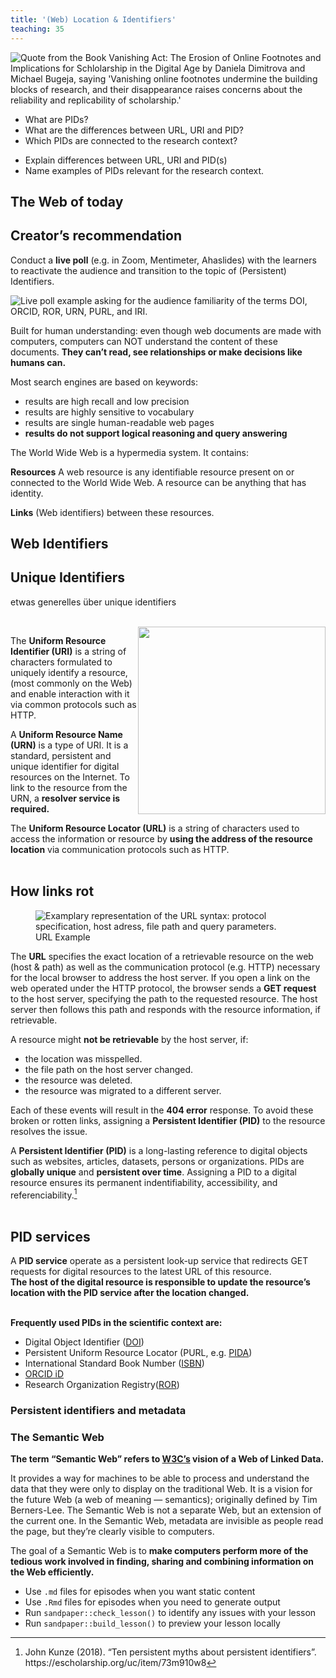 ```yaml
---
title: '(Web) Location & Identifiers'
teaching: 35
---
```


![**Bugeja, M., Dimitrova, D.** (2010) in "_Vanishing Act: The Erosion of Online Footnotes and Implications for Scholarship in the Digital Age_." Litwin Books. <a href="https://dr.lib.iastate.edu/handle/20.500.12876/96527" target="_blank">https://dr.lib.iastate.edu/handle/20.500.12876/96527</a>](fig/dimitrovaBugejaQuote.png){alt="Quote from the Book Vanishing Act: The Erosion of Online Footnotes and Implications for Schlolarship in the Digital Age by Daniela Dimitrova and Michael Bugeja, saying 'Vanishing online footnotes undermine the building blocks of research, and their disappearance raises concerns about the reliability and replicability of scholarship.'"}
<br>

:::::::::::::::::::::::::::::::::::::: questions 

- What are PIDs?
- What are the differences between URL, URI and PID?
- Which PIDs are connected to the research context?

::::::::::::::::::::::::::::::::::::::::::::::::

::::::::::::::::::::::::::::::::::::: objectives

- Explain differences between URL, URI and PID(s)
- Name examples of PIDs relevant for the research context.

::::::::::::::::::::::::::::::::::::::::::::::::

## The Web of today

::::::::::::::::::::::::::::::::::::::::::::::::::::::::::::::::::::: instructor
## Creator's recommendation

Conduct a **live poll** (e.g. in Zoom, Mentimeter, Ahaslides) with the learners to reactivate the audience and transition to the topic of (Persistent) Identifiers.

![](files/exampleAhaslidesPid.png){alt="Live poll example asking for the audience familiarity of the terms DOI, ORCID, ROR, URN, PURL, and IRI."}
::::::::::::::::::::::::::::::::::::::::::::::::::::::::::::::::::::::::::::::::

Built for human understanding: even though web documents are made with computers, computers can NOT understand the content of these documents. **They can't read, see relationships or make decisions like humans can.**

Most search engines are based on keywords:
<ul>
  <li>results are high recall and low precision</li>
  <li>results are highly sensitive to vocabulary</li>
  <li>results are single human-readable web pages</li>
  <li>**results do not support logical reasoning and query answering**</li>
</ul>

The World Wide Web is a hypermedia system. It contains:

**Resources**
A web resource is any identifiable resource present on or connected to the World Wide Web.
A resource can be anything that has identity.

**Links**
(Web identifiers) between these resources.

## Web Identifiers

:::::::::::::::::::::::::::::::::::::::::::::::::::::::::::::::::::::::: callout
## Unique Identifiers

etwas generelles über unique identifiers
::::::::::::::::::::::::::::::::::::::::::::::::::::::::::::::::::::::::::::::::
<br>
<span>
<img src="fig/uriUrnUrl.png" alt="" height="300px" style="float:right;" alt="Relationship between URI, URN and URL. URN and URL are seperated entities but both are a subtype of URI."/>

The **Uniform Resource Identifier (URI)** is a string of characters formulated to uniquely identify a resource, (most commonly on the Web) and enable interaction with it via common protocols such as HTTP.

A **Uniform Resource Name (URN)** is a type of URI. It is a standard, persistent and unique identifier for digital resources on the Internet. To link to the resource from the URN, a **resolver service is required.**

The **Uniform Resource Locator (URL)** is a string of characters used to access the information or resource by **using the address of the resource location** via communication protocols such as HTTP. </span>
<br><br>


:::::::::::::::::::::::::::::::::::::::::::::::::::::::::::::::::::::::: callout 

## How links rot

![URL Example](fig/urlSyntax.png){alt="Examplary representation of the URL syntax: protocol specification, host adress, file path and query parameters."}

The **URL** specifies the exact location of a retrievable resource on the web (host & path) as well as the communication protocol (e.g. HTTP) necessary for the local browser to address the host server.
If you open a link on the web operated under the HTTP protocol, the browser sends a **GET request** to the host server, specifying the path to the requested resource. The host server then follows this path and responds with the resource information, if retrievable.

A resource might **not be retrievable** by the host server, if:
<ul>
  <li> the location was misspelled.</li>
  <li> the file path on the host server changed.</li>
  <li> the resource was deleted.</li>
  <li> the resource was migrated to a different server.</li>
</ul>

Each of these events will result in the **404 error** response. To avoid these broken or rotten links, assigning a **Persistent Identifier (PID)** to the resource resolves the issue.

::::::::::::::::::::::::::::::::::::::::::::::::::::::::::::::::::::::::::::::::

A **Persistent Identifier (PID)** is a long-lasting reference to digital objects such as websites, articles, datasets, persons or organizations. PIDs are **globally unique** and **persistent over time**. Assigning a PID to a digital resource ensures its permanent indentifiability, accessibility, and referenciability.[^16] <br><br>

:::::::::::::::::::::::::::::::::::::::::::::::::::::::::::::::::::::::: callout
## PID services

A **PID service** operate as a persistent look-up service that redirects GET requests for digital resources to the latest URL of this resource.<br>
**The host of the digital resource is responsible to update the resource's location with the PID service after the location changed.** <br><br>

**Frequently used PIDs in the scientific context are:**
<ul>
  <li>Digital Object Identifier ([DOI](https://www.doi.org/index.html))</li>
  <li>Persistent Uniform Resource Locator (PURL, e.g. [PIDA](https://purls.helmholtz-metadaten.de/))</li>
  <li>International Standard Book Number ([ISBN](https://www.isbn-international.org/content/what-isbn))</li>
  <li>[ORCID iD](https://orcid.org/0000-0002-1825-0097)</li>
  <li>Research Organization Registry([ROR](https://ror.org/))</li>
</ul>

::::::::::::::::::::::::::::::::::::::::::::::::::::::::::::::::::::::::::::::::

### Persistent identifiers and metadata


### The Semantic Web
**The term “Semantic Web” refers to [W3C’s](https://www.w3.org/standards/semanticweb/) vision of a Web of Linked Data.**

It provides a way for machines to be able to process and understand the data that they were only to display on the traditional Web. It is a vision for the future Web (a web of meaning — semantics); originally defined by Tim Berners-Lee. The Semantic Web is not a separate Web, but an extension of the current one. In the Semantic Web, metadata are invisible as people read the page, but they're clearly visible to computers.

:::::::::::::::::::::::::::::::::::::::::::::::::::::::::::::::::::::::: callout 
The goal of a Semantic Web is to **make computers perform more of the tedious work involved in finding, sharing and combining information on the Web efficiently.**
::::::::::::::::::::::::::::::::::::::::::::::::::::::::::::::::::::::::::::::::

::::::::::::::::::::::::::::::::::::: keypoints 

- Use `.md` files for episodes when you want static content
- Use `.Rmd` files for episodes when you need to generate output
- Run `sandpaper::check_lesson()` to identify any issues with your lesson
- Run `sandpaper::build_lesson()` to preview your lesson locally

::::::::::::::::::::::::::::::::::::::::::::::::

[^16]: John Kunze (2018). "Ten persistent myths about persistent identifiers". https://escholarship.org/uc/item/73m910w8